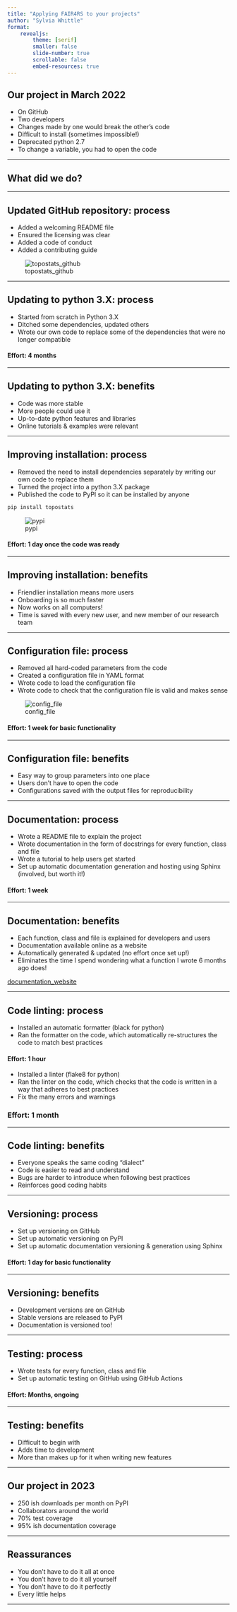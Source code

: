 ```yaml
---
title: "Applying FAIR4RS to your projects"
author: "Sylvia Whittle"
format:
    revealjs:
        theme: [serif]
        smaller: false
        slide-number: true
        scrollable: false
        embed-resources: true
---
```


## Our project in March 2022

- On GitHub
- Two developers
- Changes made by one would break the other's code
- Difficult to install (sometimes impossible!)
- Deprecated python 2.7
- To change a variable, you had to open the code

---

## What did we do?


---

## Updated GitHub repository: process

- Added a welcoming README file
- Ensured the licensing was clear
- Added a code of conduct
- Added a contributing guide

![topostats_github](./topostats-overview.png)

---

## Updating to python 3.X: process

- Started from scratch in Python 3.X
- Ditched some dependencies, updated others
- Wrote our own code to replace some of the dependencies that were no longer compatible

#### Effort: 4 months

---

## Updating to python 3.X: benefits

- Code was more stable
- More people could use it
- Up-to-date python features and libraries
- Online tutorials & examples were relevant

---

## Improving installation: process

- Removed the need to install dependencies separately by writing our own code to replace them
- Turned the project into a python 3.X package
- Published the code to PyPI so it can be installed by anyone

```.bash
pip install topostats
```

![pypi](./pypi-release.png)


#### Effort: 1 day once the code was ready

---

## Improving installation: benefits

- Friendlier installation means more users
- Onboarding is so much faster
- Now works on all computers!
- Time is saved with every new user, and new member of our research team

---

## Configuration file: process

- Removed all hard-coded parameters from the code
- Created a configuration file in YAML format
- Wrote code to load the configuration file
- Wrote code to check that the configuration file is valid and makes sense

![config_file](./config.png)

#### Effort: 1 week for basic functionality

---

## Configuration file: benefits

- Easy way to group parameters into one place
- Users don't have to open the code
- Configurations saved with the output files for reproducibility


---

## Documentation: process

- Wrote a README file to explain the project
- Wrote documentation in the form of docstrings for every function, class and file
- Wrote a tutorial to help users get started
- Set up automatic documentation generation and hosting using Sphinx (involved, but worth it!)

#### Effort: 1 week

---

## Documentation: benefits

- Each function, class and file is explained for developers and users
- Documentation available online as a website
- Automatically generated & updated (no effort once set up!)
- Eliminates the time I spend wondering what a function I wrote 6 months ago does!

[documentation_website](./documentation_website.png)

---

## Code linting: process

- Installed an automatic formatter (black for python)
- Ran the formatter on the code, which automatically re-structures the code to match best practices

#### Effort: 1 hour

- Installed a linter (flake8 for python)
- Ran the linter on the code, which checks that the code is written in a way that adheres to best practices
- Fix the many errors and warnings

### Effort: 1 month

---

## Code linting: benefits

- Everyone speaks the same coding "dialect"
- Code is easier to read and understand
- Bugs are harder to introduce when following best practices
- Reinforces good coding habits

---

## Versioning: process

- Set up versioning on GitHub
- Set up automatic versioning on PyPI
- Set up automatic documentation versioning & generation using Sphinx

#### Effort: 1 day for basic functionality

---

## Versioning: benefits

- Development versions are on GitHub
- Stable versions are released to PyPI
- Documentation is versioned too!

---

## Testing: process

- Wrote tests for every function, class and file
- Set up automatic testing on GitHub using GitHub Actions


#### Effort: Months, ongoing

---

## Testing: benefits

- Difficult to begin with
- Adds time to development
- More than makes up for it when writing new features

---

## Our project in 2023

- 250 ish downloads per month on PyPI
- Collaborators around the world
- 70% test coverage
- 95% ish documentation coverage

---

## Reassurances

- You don't have to do it all at once
- You don't have to do it all yourself
- You don't have to do it perfectly
- Every little helps

---